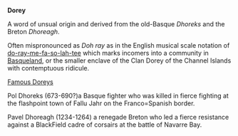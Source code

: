 '''Dorey'''

A word of unsual origin and derived from the old-Basque ''Dhoreks'' and the Breton ''Dhoreagh''.

Often mispronounced as ''Doh ray'' as in the English musical scale notation of [[do-ray-me-fa-so-lah-tee]] which marks incomers into a community in [[Basqueland]], or the smaller enclave of the Clan Dorey of the Channel Islands with contemptuous ridicule.

[[Famous Doreys]]

Pol Dhoreks (673-690?)a Basque fighter who was killed in fierce fighting at the flashpoint town of Fallu Jahr on the Franco=Spanish border.

Pavel Dhoreagh (1234-1264) a renegade Breton who led a fierce resistance against a BlackField cadre of corsairs at the battle of Navarre Bay.